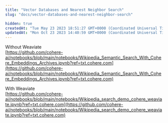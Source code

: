 ```yaml
---
title: "Vector Databases and Nearest Neighbor Search"
slug: "docs/vector-databases-and-nearest-neighbor-search"

hidden: true
createdAt: "Tue May 23 2023 18:51:27 GMT+0000 (Coordinated Universal Time)"
updatedAt: "Mon Oct 23 2023 14:40:59 GMT+0000 (Coordinated Universal Time)"
---
```

Without Weaviate  
[https://github.com/cohere-ai/notebooks/blob/main/notebooks/Wikipedia_Semantic_Search_With_Cohere_Embeddings_Archives.ipynb?ref=txt.cohere.com](https://github.com/cohere-ai/notebooks/blob/main/notebooks/Wikipedia_Semantic_Search_With_Cohere_Embeddings_Archives.ipynb?ref=txt.cohere.com)

With Weaviate  
[https://github.com/cohere-ai/notebooks/blob/main/notebooks/Wikipedia_search_demo_cohere_weaviate.ipynb?ref=txt.cohere.com](https://github.com/cohere-ai/notebooks/blob/main/notebooks/Wikipedia_search_demo_cohere_weaviate.ipynb?ref=txt.cohere.com)
